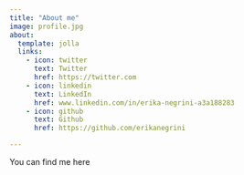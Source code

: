 ```yaml
---
title: "About me"
image: profile.jpg
about:
  template: jolla
  links:
    - icon: twitter
      text: Twitter
      href: https://twitter.com
    - icon: linkedin
      text: LinkedIn
      href: www.linkedin.com/in/erika-negrini-a3a188283
    - icon: github
      text: Github
      href: https://github.com/erikanegrini

---
```


You can find me here 
